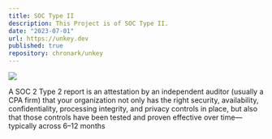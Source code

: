 ```yaml
---
title: SOC Type II
description: This Project is of SOC Type II.
date: "2023-07-01"
url: https://unkey.dev
published: true
repository: chronark/unkey
---
```



[![](/custom.jpg)]()

A SOC 2 Type 2 report is an attestation by an independent auditor (usually a CPA firm) that your organization not only has the right security, availability, confidentiality, processing integrity, and privacy controls in place, but also that those controls have been tested and proven effective over time—typically across 6–12 months
